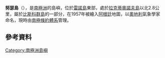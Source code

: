 {{coord|65|43|S|65|43|W|display=title}}

'''努瑟島'''（{{lang-de|Nusser Island}}），是[[南極洲|南極洲]]的島嶼，位於[[雷諾島|雷諾島]]東部，處於[[拉克蒂奧諾夫島|拉克蒂奧諾夫島]]以北2.8公里，屬於[[比斯科群島|比斯科群島]]的一部分，在1957年被繪入[[阿根廷|阿根廷]]地圖，以[[奧地利|奧地利]]氣象學家命名，現時由[[南極條約體系|南極條約體系]]管理。

==參考資料==
{{usgs-gazetteer}}

{{DEFAULTSORT:Nusser Island}}
[[Category:南極洲島嶼|Category:南極洲島嶼]]


{{Biscoes-geo-stub}}